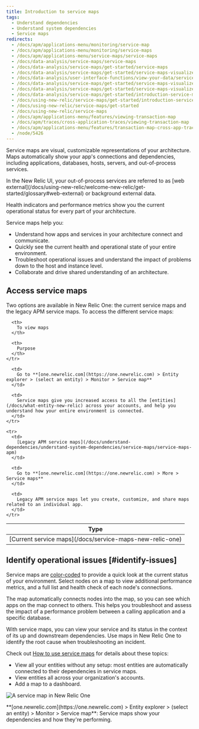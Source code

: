 ```yaml
---
title: Introduction to service maps
tags:
  - Understand dependencies
  - Understand system dependencies
  - Service maps
redirects:
  - /docs/apm/applications-menu/monitoring/service-map
  - /docs/apm/applications-menu/monitoring/service-maps
  - /docs/apm/applications-menu/service-maps/service-maps
  - /docs/data-analysis/service-maps/service-maps
  - /docs/data-analysis/service-maps/get-started/service-maps
  - /docs/data-analysis/service-maps/get-started/service-maps-visualize-app-architecture
  - /docs/data-analysis/user-interface-functions/view-your-data/service-maps-visualize-monitor-apps-entire-architecture
  - /docs/data-analysis/service-maps/get-started/service-maps-visualize-monitor-apps-entire-architecture
  - /docs/data-analysis/service-maps/get-started/service-maps-visualize-monitor-your-apps-entire-architecture
  - /docs/data-analysis/service-maps/get-started/introduction-service-maps
  - /docs/using-new-relic/service-maps/get-started/introduction-service-maps
  - /docs/using-new-relic/service-maps/get-started
  - /docs/using-new-relic/service-maps
  - /docs/apm/applications-menu/features/viewing-transaction-map
  - /docs/apm/traces/cross-application-traces/viewing-transaction-map
  - /docs/apm/applications-menu/features/transaction-map-cross-app-traces
  - /node/5426
---
```


Service maps are visual, customizable representations of your architecture. Maps automatically show your app's connections and dependencies, including applications, databases, hosts, servers, and out-of-process services.

<Callout variant="tip">
  In the New Relic UI, your out-of-process services are referred to as [web external](/docs/using-new-relic/welcome-new-relic/get-started/glossary#web-external) or background external data.
</Callout>

Health indicators and performance metrics show you the current operational status for every part of your architecture.

Service maps help you:

* Understand how apps and services in your architecture connect and communicate.
* Quickly see the current health and operational state of your entire environment.
* Troubleshoot operational issues and understand the impact of problems down to the host and instance level.
* Collaborate and drive shared understanding of an architecture.

## Access service maps

Two options are available in New Relic One: the current service maps and the legacy APM service maps. To access the different service maps:

<table>
  <thead>
    <tr>
      <th style={{ width: "150px" }}>
        Type
      </th>

      <th>
        To view maps
      </th>

      <th>
        Purpose
      </th>
    </tr>
  </thead>

  <tbody>
    <tr>
      <td>
        [Current service maps](/docs/service-maps-new-relic-one)
      </td>

      <td>
        Go to **[one.newrelic.com](https://one.newrelic.com) > Entity explorer > (select an entity) > Monitor > Service map**
      </td>

      <td>
        Service maps give you increased access to all the [entities](/docs/what-entity-new-relic) across your accounts, and help you understand how your entire environment is connected.
      </td>
    </tr>

    <tr>
      <td>
        [Legacy APM service maps](/docs/understand-dependencies/understand-system-dependencies/service-maps/service-maps-apm)
      </td>

      <td>
        Go to **[one.newrelic.com](https://one.newrelic.com) > More > Service maps**
      </td>

      <td>
        Legacy APM service maps let you create, customize, and share maps related to an individual app.
      </td>
    </tr>
  </tbody>
</table>

## Identify operational issues [#identify-issues]

Service maps are [color-coded](/docs/understand-dependencies/understand-system-dependencies/service-maps/service-maps-new-relic-one#alerts) to provide a quick look at the current status of your environment. Select nodes on a map to view additional performance metrics, and a full list and health check of each node's connections.

The map automatically connects nodes into the map, so you can see which apps on the map connect to others. This helps you troubleshoot and assess the impact of a performance problem between a calling application and a specific database.

With service maps, you can view your service and its status in the context of its up and downstream dependencies. Use maps in New Relic One to identify the root cause when troubleshooting an incident.

Check out [How to use service maps](/docs/understand-dependencies/understand-system-dependencies/service-maps/service-maps-new-relic-one) for details about these topics:

* View all your entities without any setup: most entities are automatically connected to their dependencies in service maps.
* View entities all across your organization's accounts.
* Add a map to a dashboard.

![A service map in New Relic One](./images/NR1_service_maps.png "NR1_service_maps.png")

<figcaption>
  **[one.newrelic.com](https://one.newrelic.com) > Entity explorer > (select an entity) > Monitor > Service map**: Service maps show your dependencies and how they're performing.
</figcaption>
